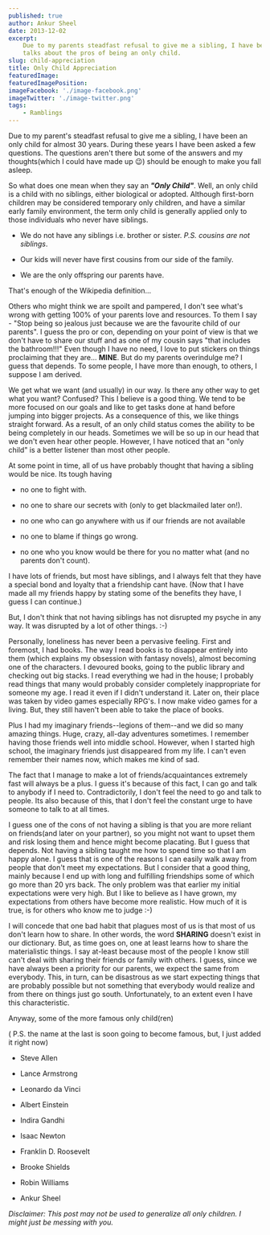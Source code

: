 ```yaml
---
published: true
author: Ankur Sheel
date: 2013-12-02
excerpt:
    Due to my parents steadfast refusal to give me a sibling, I have been an only child for almost 30 years. This post
    talks about the pros of being an only child.
slug: child-appreciation
title: Only Child Appreciation
featuredImage:
featuredImagePosition:
imageFacebook: './image-facebook.png'
imageTwitter: './image-twitter.png'
tags:
    - Ramblings
---
```


Due to my parent's steadfast refusal to give me a sibling, I have been an only child for almost 30 years. During these
years I have been asked a few questions. The questions aren't there but some of the answers and my thoughts(which I
could have made up 😉) should be enough to make you fall asleep.

So what does one mean when they say an _**"Only Child"**_. Well, an only child is a child with no siblings, either
biological or adopted. Although first-born children may be considered temporary only children, and have a similar early
family environment, the term only child is generally applied only to those individuals who never have siblings.

-   We do not have any siblings i.e. brother or sister. _P.S. cousins are not siblings_.

-   Our kids will never have first cousins from our side of the family.

-   We are the only offspring our parents have.

That's enough of the Wikipedia definition...

Others who might think we are spoilt and pampered, I don't see what's wrong with getting 100% of your parents love and
resources. To them I say - "Stop being so jealous just because we are the favourite child of our parents". I guess the
pro or con, depending on your point of view is that we don't have to share our stuff and as one of my cousin says "that
includes the bathroom!!!" Even though I have no need, I love to put stickers on things proclaiming that they are...
**MINE**. But do my parents overindulge me? I guess that depends. To some people, I have more than enough, to others, I
suppose I am derived.

We get what we want (and usually) in our way. Is there any other way to get what you want? Confused? This I believe is a
good thing. We tend to be more focused on our goals and like to get tasks done at hand before jumping into bigger
projects. As a consequence of this, we like things straight forward. As a result, of an only child status comes the
ability to be being completely in our heads. Sometimes we will be so up in our head that we don't even hear other
people. However, I have noticed that an "only child" is a better listener than most other people.

At some point in time, all of us have probably thought that having a sibling would be nice. Its tough having

-   no one to fight with.

-   no one to share our secrets with (only to get blackmailed later on!).

-   no one who can go anywhere with us if our friends are not available

-   no one to blame if things go wrong.

-   no one who you know would be there for you no matter what (and no parents don't count).

I have lots of friends, but most have siblings, and I always felt that they have a special bond and loyalty that a
friendship cant have. (Now that I have made all my friends happy by stating some of the benefits they have, I guess I
can continue.)

But, I don't think that not having siblings has not disrupted my psyche in any way. It was disrupted by a lot of other
things. :-)

Personally, loneliness has never been a pervasive feeling. First and foremost, I had books. The way I read books is to
disappear entirely into them (which explains my obsession with fantasy novels), almost becoming one of the characters. I
devoured books, going to the public library and checking out big stacks. I read everything we had in the house; I
probably read things that many would probably consider completely inappropriate for someone my age. I read it even if I
didn't understand it. Later on, their place was taken by video games especially RPG's. I now make video games for a
living. But, they still haven't been able to take the place of books.

Plus I had my imaginary friends--legions of them--and we did so many amazing things. Huge, crazy, all-day adventures
sometimes. I remember having those friends well into middle school. However, when I started high school, the imaginary
friends just disappeared from my life. I can't even remember their names now, which makes me kind of sad.

The fact that I manage to make a lot of friends/acquaintances extremely fast will always be a plus. I guess it's because
of this fact, I can go and talk to anybody if I need to. Contradictorily, I don't feel the need to go and talk to
people. Its also because of this, that I don't feel the constant urge to have someone to talk to at all times.

I guess one of the cons of not having a sibling is that you are more reliant on friends(and later on your partner), so
you might not want to upset them and risk losing them and hence might become placating. But I guess that depends. Not
having a sibling taught me how to spend time so that I am happy alone. I guess that is one of the reasons I can easily
walk away from people that don't meet my expectations. But I consider that a good thing, mainly because I end up with
long and fulfilling friendships some of which go more than 20 yrs back. The only problem was that earlier my initial
expectations were very high. But I like to believe as I have grown, my expectations from others have become more
realistic. How much of it is true, is for others who know me to judge :-)

I will concede that one bad habit that plagues most of us is that most of us don't learn how to share. In other words,
the word **SHARING** doesn't exist in our dictionary. But, as time goes on, one at least learns how to share the
materialistic things. I say at-least because most of the people I know still can't deal with sharing their friends or
family with others. I guess, since we have always been a priority for our parents, we expect the same from everybody.
This, in turn, can be disastrous as we start expecting things that are probably possible but not something that
everybody would realize and from there on things just go south. Unfortunately, to an extent even I have this
characteristic.

Anyway, some of the more famous only child(ren)

( P.S. the name at the last is soon going to become famous, but, I just added it right now)

-   Steve Allen

-   Lance Armstrong

-   Leonardo da Vinci

-   Albert Einstein

-   Indira Gandhi

-   Isaac Newton

-   Franklin D. Roosevelt

-   Brooke Shields

-   Robin Williams

-   Ankur Sheel

_Disclaimer: This post may not be used to generalize all only children. I might just be messing with you._
